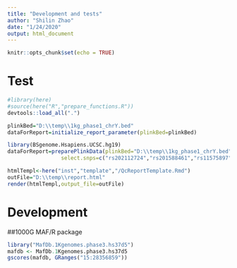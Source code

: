 ```yaml
---
title: "Development and tests"
author: "Shilin Zhao"
date: "1/24/2020"
output: html_document
---
```


```r
knitr::opts_chunk$set(echo = TRUE)
```

# Test

```r
#library(here)
#source(here("R","prepare_functions.R"))
devtools::load_all(".")

plinkBed="D:\\temp\\1kg_phase1_chrY.bed"
dataForReport=initialize_report_parameter(plinkBed=plinkBed)

library(BSgenome.Hsapiens.UCSC.hg19)
dataForReport=preparePlinkData(plinkBed="D:\\temp\\1kg_phase1_chrY.bed",
                 select.snps=c("rs202112724","rs201588461","rs11575897","rs2534636","rs1800865"))

htmlTempl<-here("inst","template","/QcReportTemplate.Rmd")
outFile="D:\\temp\\report.html"
render(htmlTempl,output_file=outFile)

```

# Development

##1000G MAF/R package
```r
library("MafDb.1Kgenomes.phase3.hs37d5")
mafdb <- MafDb.1Kgenomes.phase3.hs37d5
gscores(mafdb, GRanges("15:28356859"))


```

